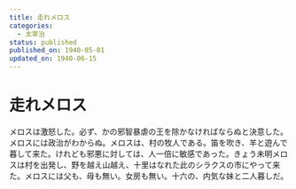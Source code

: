 ```yaml
---
title: 走れメロス
categories:
  - 太宰治
status: published
published_on: 1940-05-01
updated_on: 1940-06-15
---
```


# 走れメロス

メロスは激怒した。必ず、かの邪智暴虐の王を除かなければならぬと決意した。メロスには政治がわからぬ。メロスは、村の牧人である。笛を吹き、羊と遊んで暮して来た。けれども邪悪に対しては、人一倍に敏感であった。きょう未明メロスは村を出発し、野を越え山越え、十里はなれた此のシラクスの市にやって来た。メロスには父も、母も無い。女房も無い。十六の、内気な妹と二人暮しだ。